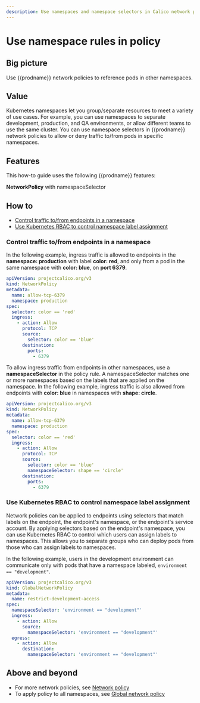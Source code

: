 ```yaml
---
description: Use namespaces and namespace selectors in Calico network policy to group or separate resources. Use network policies to allow or deny traffic to/from pods that belong to specific namespaces.
---
```


# Use namespace rules in policy

## Big picture

Use {{prodname}} network policies to reference pods in other namespaces.

## Value

Kubernetes namespaces let you group/separate resources to meet a variety of use cases. For example, you can use namespaces to separate development, production, and QA environments, or allow different teams to use the same cluster. You can use namespace selectors in {{prodname}} network policies to allow or deny traffic to/from pods in specific namespaces.

## Features

This how-to guide uses the following {{prodname}} features:

**NetworkPolicy** with namespaceSelector

## How to

- [Control traffic to/from endpoints in a namespace](#control-traffic-tofrom-endpoints-in-a-namespace)
- [Use Kubernetes RBAC to control namespace label assignment](#use-kubernetes-rbac-to-control-namespace-label-assignment)

### Control traffic to/from endpoints in a namespace

In the following example, ingress traffic is allowed to endpoints in the **namespace: production** with label **color: red**, and only from a pod in the same namespace with **color: blue**, on **port 6379**.

```yaml
apiVersion: projectcalico.org/v3
kind: NetworkPolicy
metadata:
  name: allow-tcp-6379
  namespace: production
spec:
  selector: color == 'red'
  ingress:
    - action: Allow
      protocol: TCP
      source:
        selector: color == 'blue'
      destination:
        ports:
          - 6379
```

To allow ingress traffic from endpoints in other namespaces, use a **namespaceSelector** in the policy rule. A namespaceSelector matches one or more namespaces based on the labels that are applied on the namespace. In the following example, ingress traffic is also allowed from endpoints with **color: blue** in namespaces with **shape: circle**.

```yaml
apiVersion: projectcalico.org/v3
kind: NetworkPolicy
metadata:
  name: allow-tcp-6379
  namespace: production
spec:
  selector: color == 'red'
  ingress:
    - action: Allow
      protocol: TCP
      source:
        selector: color == 'blue'
        namespaceSelector: shape == 'circle'
      destination:
        ports:
          - 6379
```

### Use Kubernetes RBAC to control namespace label assignment

Network policies can be applied to endpoints using selectors that match labels on the endpoint, the endpoint's namespace, or the endpoint's service account. By applying selectors based on the endpoint's namespace, you can use Kubernetes RBAC to control which users can assign labels to namespaces. This allows you to separate groups who can deploy pods from those who can assign labels to namespaces.

In the following example, users in the development environment can communicate only with pods that have a namespace labeled, `environment == "development"`.

```yaml
apiVersion: projectcalico.org/v3
kind: GlobalNetworkPolicy
metadata:
  name: restrict-development-access
spec:
  namespaceSelector: 'environment == "development"'
  ingress:
    - action: Allow
      source:
        namespaceSelector: 'environment == "development"'
  egress:
    - action: Allow
      destination:
        namespaceSelector: 'environment == "development"'
```

## Above and beyond

- For more network policies, see [Network policy](../../reference/resources/networkpolicy.mdx)
- To apply policy to all namespaces, see [Global network policy](../../reference/resources/globalnetworkpolicy.mdx)
